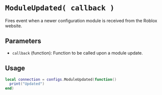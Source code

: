 # `ModuleUpdated( callback )`

Fires event when a newer configuration module is received from the Roblox website.


## Parameters

- `callback` (function): Function to be called upon a module update. 


## Usage
```lua filename="ModuleUpdated"
local connection = configs.ModuleUpdated(function()
  print("Updated")
end)
```


